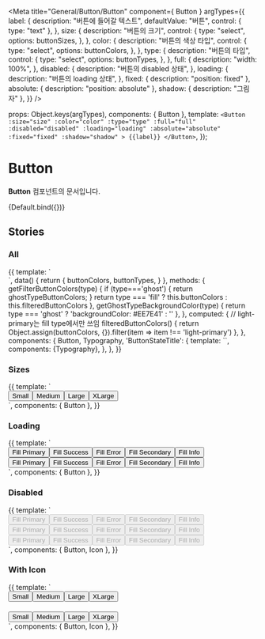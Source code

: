 
<Meta
  title="General/Button/Button"
  component={ Button }
  argTypes={{
    label: {
      description: "버튼에 들어갈 텍스트",
      defaultValue: "버튼",
      control: { type: "text" },
    },
    size: {
      description: "버튼의 크기",
      control: {
        type: "select",
        options: buttonSizes,
      },
    },
    color: {
      description: "버튼의 색상 타입",
      control: {
        type: "select",
        options: buttonColors,
      },
    },
    type: {
      description: "버튼의 타입",
      control: {
        type: "select",
        options: buttonTypes,
      },
    },
    full: {
      description: "width: 100%",
    },
    disabled: {
      description: "버튼의 disabled 상태",
    },
    loading: {
      description: "버튼의 loading 상태",
    },
    fixed: {
        description: "position: fixed"
    },
    absolute: {
        description: "position: absolute"
    },
    shadow: {
        description: "그림자"
    },
  }}
/>

  props: Object.keys(argTypes),
  components: { Button },
  template:
    `<Button
        :size="size"
        :color="color"
        :type="type"
        :full="full"
        :disabled="disabled"
        :loading="loading"
        :absolute="absolute"
        :fixed="fixed"
        :shadow="shadow"
    >
      {{label}}
    </Button>`,
});

# Button

**Button** 컴포넌트의 문서입니다.

<Story name="Default" height="100px">
  {Default.bind({})}
</Story>

<ArgsTable story="Default" />

## Stories
### All
<Canvas>
    <Story name="All" height="100px">
        {{
            template: `
                <div>
                  <template v-for="(type, index) in buttonTypes">
                    <div class="flex">
                        <ButtonStateTitle class="mr-30">{{type}}</ButtonStateTitle>
                        <div class="flex-column mr-30">
                            <ButtonStateTitle>default</ButtonStateTitle>
                            <div :style="getGhostTypeBackgroundColor(type)">
                                <template v-for="(color, index) in getFilterButtonColors(type)">
                                    <Button :color="color" :type="type" class="mb-16">Button</Button>
                                </template>
                            </div>
                        </div>
                        <div class="flex-column mr-30">
                            <ButtonStateTitle>hover</ButtonStateTitle>
                            <div :style="getGhostTypeBackgroundColor(type)">
                                <template v-for="(color, index) in getFilterButtonColors(type)">
                                    <Button :color="color" :type="type" class="mb-16 hover-test">Button</Button>
                                </template>
                            </div>
                        </div>
                        <div class="flex-column mr-30">
                            <ButtonStateTitle>disabled</ButtonStateTitle>
                            <div :style="getGhostTypeBackgroundColor(type)">
                                <template v-for="(color, index) in getFilterButtonColors(type)">
                                    <Button :color="color" :type="type" disabled class="mb-16">Button</Button>
                                </template>
                            </div>
                        </div>
                        <div class="flex-column mr-30">
                            <ButtonStateTitle>loading</ButtonStateTitle>
                            <div :style="getGhostTypeBackgroundColor(type)">
                                <template v-for="(color, index) in getFilterButtonColors(type)">
                                    <Button :color="color" :type="type" class="mb-16" loading style="color: transparent;">Button</Button>
                                </template>
                            </div>
                        </div>
                    </div>
                  </template>
                </div>
            `,
            data() {
                return {
                    buttonColors,
                    buttonTypes,
                }
            },
            methods: {
                getFilterButtonColors(type) {
                    if (type==='ghost') {
                        return ghostTypeButtonColors;
                    }
                    return type === 'fill' ? this.buttonColors : this.filteredButtonColors
                },
                getGhostTypeBackgroundColor(type) {
                    return type === 'ghost' ? 'backgroundColor: #EE7E41' : ''
                },
            },
            computed: {
                // light-primary는 fill type에서만 쓰임
                filteredButtonColors() {
                    return Object.assign(buttonColors, {}).filter(item => item !== 'light-primary')
                },
            },
            components: { Button, Typography,
                'ButtonStateTitle': {
                    template: `<Typography type="body2" color="gray400" class="mb-10" style="min-width: 70px"><slot/></Typography>`,
                    components: {Typography},
                },
            },
        }}
    </Story>
</Canvas>


### Sizes
<Canvas>
    <Story name="Sizes" height="100px">
        {{
            template: `
                <div>
                  <div style="display: flex">
                    <Button size="small">Small</Button>
                    <Button size="medium">Medium</Button>
                    <Button size="large">Large</Button>
                    <Button size="xlarge">XLarge</Button>
                  </div>
                </div>
        `,
            components: { Button },
        }}
    </Story>
</Canvas>

### Loading
<Canvas>
    <Story name="Loading" height="100px">
        {{
            template: `
                <div>
                  <div style="display: flex">
                    <Button color="primary" type="fill" size="medium" loading>Fill Primary</Button>
                    <Button color="success" type="fill" size="medium" loading>Fill Success</Button>
                    <Button color="error" type="fill" size="medium" loading>Fill Error</Button>
                    <Button color="secondary" type="fill" size="medium" loading>Fill Secondary</Button>
                    <Button color="info" type="fill" size="medium" loading>Fill Info</Button>
                  </div>
                  <div style="display: flex">
                    <Button color="primary" type="outline" size="medium" loading>Fill Primary</Button>
                    <Button color="success" type="outline" size="medium" loading>Fill Success</Button>
                    <Button color="error" type="outline" size="medium" loading>Fill Error</Button>
                    <Button color="secondary" type="outline" size="medium" loading>Fill Secondary</Button>
                    <Button color="info" type="outline" size="medium" loading>Fill Info</Button>
                  </div>
                </div>
        `,
            components: { Button },
        }}
    </Story>
</Canvas>

### Disabled
<Canvas>
    <Story name="Disabled" height="100px">
        {{
            template: `
                <div>
                  <div style="display: flex">
                    <Button color="primary" type="fill" size="medium" disabled>
                        <template v-slot:left-icon>
                            <Icon name="IconPlusMediumLine" color="primary" />
                        </template>
                        Fill Primary
                    </Button>
                    <Button color="success" type="fill" size="medium" disabled>
                        <template v-slot:left-icon>
                            <Icon name="IconPlusMediumLine" color="success" />
                        </template>
                        Fill Success
                    </Button>
                    <Button color="error" type="fill" size="medium" disabled>
                        <template v-slot:left-icon>
                            <Icon name="IconPlusMediumLine" color="error" />
                        </template>
                        Fill Error
                    </Button>
                    <Button color="secondary" type="fill" size="medium" disabled>
                        <template v-slot:left-icon>
                            <Icon name="IconPlusMediumLine" color="secondary" />
                        </template>
                        Fill Secondary
                    </Button>
                    <Button color="info" type="fill" size="medium" disabled>
                      <template v-slot:left-icon>
                        <Icon name="IconPlusMediumLine" color="secondary" />
                      </template>
                      Fill Info
                    </Button>
                  </div>
                  <div style="display: flex">
                    <Button color="primary" type="outline" size="medium" disabled>
                        <template v-slot:left-icon>
                            <Icon name="IconPlusMediumLine" color="primary" />
                        </template>
                        Fill Primary
                    </Button>
                    <Button color="success" type="outline" size="medium" disabled>
                        <template v-slot:left-icon>
                            <Icon name="IconPlusMediumLine" color="success" />
                        </template>
                        Fill Success
                    </Button>
                    <Button color="error" type="outline" size="medium" disabled>
                        <template v-slot:left-icon>
                            <Icon name="IconPlusMediumLine" color="error" />
                        </template>
                        Fill Error
                    </Button>
                    <Button color="secondary" type="outline" size="medium" disabled>
                        <template v-slot:left-icon>
                            <Icon name="IconPlusMediumLine" color="secondary" />
                        </template>
                        Fill Secondary
                    </Button>
                    <Button color="info" type="outline" size="medium" disabled>
                      <template v-slot:left-icon>
                        <Icon name="IconPlusMediumLine" color="secondary" />
                      </template>
                      Fill Info
                    </Button>
                  </div>
                  <div style="display: flex">
                    <Button color="primary" type="text" size="medium" disabled>
                        <template v-slot:left-icon>
                            <Icon name="IconPlusMediumLine" color="primary" />
                        </template>
                        Fill Primary
                    </Button>
                    <Button color="success" type="text" size="medium" disabled>
                        <template v-slot:left-icon>
                            <Icon name="IconPlusMediumLine" color="success" />
                        </template>
                        Fill Success
                    </Button>
                    <Button color="error" type="text" size="medium" disabled>
                        <template v-slot:left-icon>
                            <Icon name="IconPlusMediumLine" color="error" />
                        </template>
                        Fill Error
                    </Button>
                    <Button color="secondary" type="text" size="medium" disabled>
                        <template v-slot:left-icon>
                            <Icon name="IconPlusMediumLine" color="secondary" />
                        </template>
                        Fill Secondary
                    </Button>
                    <Button color="info" type="text" size="medium" disabled>
                      <template v-slot:left-icon>
                        <Icon name="IconPlusMediumLine" color="secondary" />
                      </template>
                      Fill Info
                    </Button>
                  </div>
                </div>
        `,
            components: { Button, Icon },
        }}
    </Story>
</Canvas>

### With Icon
<Canvas>
    <Story name="WithIcon" height="100px">
        {{
            template: `
            <div>
                <div style="display: flex">
                    <Button color="primary" type="fill" size="small">
                        <template v-slot:left-icon>
                            <Icon name="IconPlusSmallLine" color="white" />
                        </template>
                        Small
                    </Button>
                    <Button color="primary" type="fill" size="medium">
                        <template v-slot:left-icon>
                            <Icon name="IconPlusMediumLine" color="white" />
                        </template>
                        Medium
                    </Button>
                    <Button color="primary" type="fill" size="large">
                        <template v-slot:left-icon>
                            <Icon name="IconPlusMediumLine" color="white" />
                        </template>
                        Large
                    </Button>
                    <Button color="primary" type="fill" size="xlarge">
                        <template v-slot:left-icon>
                            <Icon name="IconPlusLargeLine" color="white" />
                        </template>
                        XLarge
                    </Button>
                </div>
                <div style="display: flex; margin-top:20px">
                    <Button color="primary" type="fill" size="small">
                        <template v-slot:left-icon>
                            <Icon name="IconExclamationSmallFill" color="white" />
                        </template>
                        Small
                    </Button>
                    <Button color="primary" type="fill" size="medium">
                        <template v-slot:left-icon>
                            <Icon name="IconExclamationMediumFill" color="white" />
                        </template>
                        Medium
                    </Button>
                    <Button color="primary" type="fill" size="large">
                        <template v-slot:left-icon>
                            <Icon name="IconExclamationMediumFill" color="white" />
                        </template>
                        Large
                    </Button>
                    <Button color="primary" type="fill" size="xlarge">
                        <template v-slot:left-icon>
                            <Icon name="IconExclamationLargeFill" color="white" />
                        </template>
                        XLarge
                    </Button>
                </div>
            </div>
        `,
            components: { Button, Icon },
        }}
    </Story>
</Canvas>
